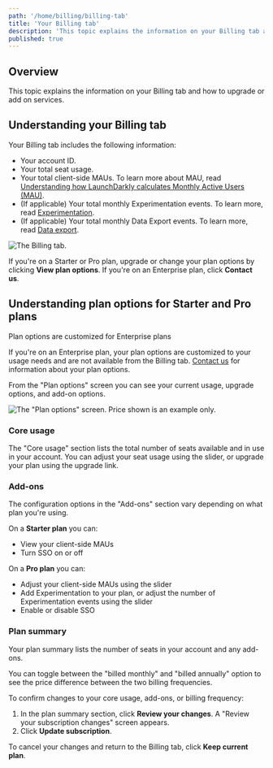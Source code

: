 ```yaml
---
path: '/home/billing/billing-tab'
title: 'Your Billing tab'
description: 'This topic explains the information on your Billing tab and how to upgrade or add on services.'
published: true
---
```


## Overview

This topic explains the information on your Billing tab and how to upgrade or add on services.

## Understanding your Billing tab

Your Billing tab includes the following information:

- Your account ID.
- Your total seat usage.
- Your total client-side MAUs. To learn more about MAU, read [Understanding how LaunchDarkly calculates Monthly Active Users (MAU)](/home/billing/usage-metrics#understanding-how-launchdarkly-calculates-monthly-active-users-mau).
- (If applicable) Your total monthly Experimentation events. To learn more, read [Experimentation](/home/experimentation).
- (If applicable) Your total monthly Data Export events. To learn more, read [Data export](/home/data-export).

![The Billing tab.](settings-billing.png)

If you're on a Starter or Pro plan, upgrade or change your plan options by clicking **View plan options**. If you're on an Enterprise plan, click **Contact us**.


## Understanding plan options for Starter and Pro plans

<Callout intent="info">
  <CalloutTitle>Plan options are customized for Enterprise plans</CalloutTitle>
  <CalloutDescription>

  If you're on an Enterprise plan, your plan options are customized to your usage needs and are not available from the Billing tab. [Contact us](https://launchdarkly.com/contact-sales/) for information about your plan options.

  </CalloutDescription>
</Callout>

From the "Plan options" screen you can see your current usage, upgrade options, and add-on options.

![The "Plan options" screen. Price shown is an example only.](settings-billing-plan-summary.png)

### Core usage

The "Core usage" section lists the total number of seats available and in use in your account. You can adjust your seat usage using the slider, or upgrade your plan using the upgrade link.

### Add-ons

The configuration options in the "Add-ons" section vary depending on what plan you're using.

On a **Starter plan** you can:

- View your client-side MAUs
- Turn SSO on or off

On a **Pro plan** you can:

- Adjust your client-side MAUs using the slider
- Add Experimentation to your plan, or adjust the number of Experimentation events using the slider
- Enable or disable SSO

### Plan summary

Your plan summary lists the number of seats in your account and any add-ons.

You can toggle between the "billed monthly" and "billed annually" option to see the price difference between the two billing frequencies.

To confirm changes to your core usage, add-ons, or billing frequency:

1. In the plan summary section, click **Review your changes**. A "Review your subscription changes" screen appears.
2. Click **Update subscription**.

To cancel your changes and return to the Billing tab, click **Keep current plan**.
